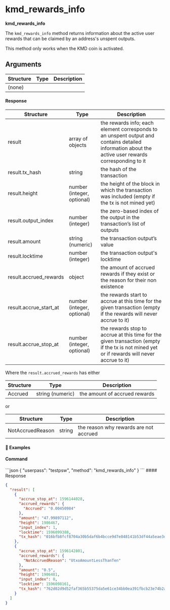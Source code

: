 
# kmd\_rewards\_info

**kmd\_rewards\_info**

The `kmd_rewards_info` method returns information about the active user rewards that can be claimed by an address's unspent outputs.

<Note>
  This method only works when the KMD coin is activated.
</Note>

## Arguments

| Structure | Type | Description |
| --------- | ---- | ----------- |
| (none)    |      |             |

#### Response

| Structure                | Type                       | Description                                                                                                                                         |
| ------------------------ | -------------------------- | --------------------------------------------------------------------------------------------------------------------------------------------------- |
| result                   | array of objects           | the rewards info; each element corresponds to an unspent output and contains detailed information about the active user rewards corresponding to it |
| result.tx\_hash          | string                     | the hash of the transaction                                                                                                                         |
| result.height            | number (integer, optional) | the height of the block in which the transaction was included (empty if the tx is not mined yet)                                                    |
| result.output\_index     | number (integer)           | the zero-based index of the output in the transaction’s list of outputs                                                                             |
| result.amount            | string (numeric)           | the transaction output’s value                                                                                                                      |
| result.locktime          | number (integer)           | the transaction output's locktime                                                                                                                   |
| result.accrued\_rewards  | object                     | the amount of accrued rewards if they exist or the reason for their non existence                                                                   |
| result.accrue\_start\_at | number (integer, optional) | the rewards start to accrue at this time for the given transaction (empty if the rewards will never accrue to it)                                   |
| result.accrue\_stop\_at  | number (integer, optional) | the rewards stop to accrue at this time for the given transaction (empty if the tx is not mined yet or if rewards will never accrue to it)          |

Where the `result.accrued_rewards` has either

| Structure | Type             | Description                   |
| --------- | ---------------- | ----------------------------- |
| Accrued   | string (numeric) | the amount of accrued rewards |

or

| Structure        | Type   | Description                            |
| ---------------- | ------ | -------------------------------------- |
| NotAccruedReason | string | the reason why rewards are not accrued |

#### 📌 Examples

#### Command

<CodeGroup title="" tag="POST" label="kmd_rewards_info" mm2MethodDecorate="true">
  ```json
  {
    "userpass": "testpsw",
    "method": "kmd_rewards_info"
  }
  ```
</CodeGroup>

<CollapsibleSection expandedText="Hide Response" collapsedText="Show Response">
  #### Response

  ```json
  {
    "result": [
      {
        "accrue_stop_at": 1596144028,
        "accrued_rewards": {
          "Accrued": "0.00450984"
        },
        "amount": "47.99897112",
        "height": 1986467,
        "input_index": 1,
        "locktime": 1596099388,
        "tx_hash": "016bfb8fcf8704a30b5daf6b4bcce9d7e848141b53df44a5eae3db4279227401"
      },
      {
        "accrue_stop_at": 1596142801,
        "accrued_rewards": {
          "NotAccruedReason": "UtxoAmountLessThanTen"
        },
        "amount": "0.5",
        "height": 1986481,
        "input_index": 0,
        "locktime": 1596098161,
        "tx_hash": "762d02d9d52faf365b55375da5e61ce34bb0ea391fbcb23e74b2adf8165f1bbb"
      }
    ]
  }
  ```
</CollapsibleSection>
